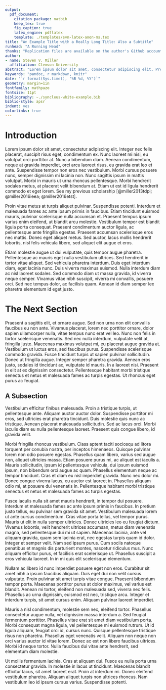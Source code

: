 ```yaml
---
output: 
  pdf_document:
    citation_package: natbib
    keep_tex: true
    fig_caption: true
    latex_engine: pdflatex
    template: ./templates/svm-latex-anon-ms.tex
title: "An Example Title with a Really Long Title: Also a Subtitle"
runhead: "A Running Head"
thanks: "Replication files are available on the author's Github account (http://github.com/svmiller). **Current version**: `r format(Sys.time(), '%B %d, %Y')`; **Corresponding author**: svmille@clemson.edu."
author:
- name: Steven V. Miller
  affiliation: Clemson University
abstract: "Lorem ipsum dolor sit amet, consectetur adipiscing elit. Proin fermentum blandit felis. Nam consequat ultricies porta. Phasellus aliquet metus quis enim aliquet, id suscipit justo mollis. Vivamus dapibus erat a urna hendrerit, eu bibendum risus pretium. Praesent sit amet elementum augue, ac iaculis eros. Praesent sollicitudin pulvinar tellus ac fermentum. Integer porttitor vestibulum orci, id hendrerit turpis fringilla eu. Vestibulum ante ipsum primis in faucibus orci luctus et ultrices posuere cubilia Curae; Pellentesque sit amet pellentesque odio. Nam vitae lacinia tellus. Phasellus sit amet metus vel ipsum efficitur viverra. Nullam malesuada libero eu justo egestas efficitur. Proin eu elit ut dolor egestas consequat. Maecenas pretium, purus aliquet finibus pellentesque, mauris eros tempor magna, eget dignissim magna ligula accumsan erat. Etiam."
keywords: "pandoc, r markdown, knitr"
date: "`r format(Sys.time(), '%B %d, %Y')`"
geometry: margin=1in
fontfamily: mathpazo
fontsize: 11pt
bibliography: ~./syncleus-white-example.bib
biblio-style: apsr
indent: yes
colorlinks: true
---
```


# Introduction

Lorem ipsum dolor sit amet, consectetur adipiscing elit. Integer nec felis placerat, suscipit risus eget, condimentum ex. Nunc laoreet mi nisi, eu volutpat orci porttitor at. Nunc a bibendum diam. Aenean condimentum, neque at gravida imperdiet, orci arcu laoreet risus, eu gravida erat leo et ante. Suspendisse tempor non eros nec vestibulum. Morbi cursus posuere nunc, semper dignissim mi lacinia non. Nunc sagittis ipsum in mattis volutpat. Morbi in mauris ut urna rhoncus pellentesque. Morbi hendrerit sodales metus, at placerat velit bibendum at. Etiam ut est id ligula hendrerit commodo et eget lorem. See my previous scholarship [@miller2013tdpi; @miller2016ieea; @miller2016etst].

\digraph[scale=0.5]{MyGraph}{
  rankdir="LR";
	4, 10 [color = pink, style = filled];
	4->13
	10->13
	10->2
	13, 2 [color = lightblue, style = filled];
	13->6
	13->1
	2->8
	1, 6, 8 [color = green, style = filled];
	1->15
	8->9
	15, 9 [color = yellow, style = filled];
	9->5
	15->3
	15->12
	15->11
	15->14
	3, 5, 11, 12, 14 [color = orange, style = filled];
	5->7
	11->7
	14->7
	10->7
	7 [color = magenta, style = filled];
}

Proin vitae metus at turpis aliquet pulvinar. Suspendisse potenti. Interdum et malesuada fames ac ante ipsum primis in faucibus. Etiam tincidunt euismod mauris, pulvinar scelerisque nulla accumsan et. Praesent tempus ipsum varius enim eleifend, ut blandit arcu molestie. Vestibulum tempor est blandit ligula porta consequat. Praesent condimentum auctor ligula, ac pellentesque ante fringilla egestas. Praesent accumsan scelerisque eros nec mattis. Donec eget aliquet metus. Sed auctor, lacus mollis hendrerit lobortis, nisl felis vehicula libero, sed aliquet elit augue et eros.

Etiam molestie augue ut dui vulputate, quis tempor augue pharetra. Pellentesque ac mauris eget nulla vestibulum ultrices. Sed hendrerit in tortor vitae aliquet. Sed vehicula pharetra interdum. Duis eget interdum diam, eget lacinia nunc. Duis viverra maximus euismod. Nulla interdum diam ac nisl laoreet sodales. Sed commodo diam ut massa gravida, id viverra neque semper. Vivamus vitae nibh suscipit, viverra mi convallis, posuere orci. Sed nec tempus dolor, ac facilisis quam. Aenean id diam semper leo pharetra elementum id eget justo.

# The Next Section

Praesent a sagittis elit, et ornare augue. Sed non urna non elit convallis faucibus eu non ante. Vivamus placerat, lorem nec porttitor ornare, dolor sapien ullamcorper nulla, vitae tempus nunc erat vel leo. Nunc non felis in tortor scelerisque venenatis. Sed nec nulla interdum, vulputate velit at, fringilla justo. Maecenas maximus volutpat mi, eu placerat augue gravida at. Vestibulum ut luctus eros, sed faucibus purus. Suspendisse scelerisque commodo gravida. Fusce tincidunt turpis ut sapien pulvinar sollicitudin. Donec ut fringilla augue. Integer semper pharetra gravida. Aenean eros justo, sodales id tincidunt ac, vulputate id mauris. In a laoreet nisi. Praesent in elit at ex dignissim consectetur. Pellentesque habitant morbi tristique senectus et netus et malesuada fames ac turpis egestas. Ut rhoncus eget purus ac feugiat.

## A Subsection

Vestibulum efficitur finibus malesuada. Proin a tristique turpis, ut pellentesque ante. Aliquam auctor auctor dolor. Suspendisse porttitor mi eros, sed ultricies erat pharetra tincidunt. Duis molestie quis nunc ac tristique. Aenean placerat malesuada sollicitudin. Sed ac lacus orci. Morbi iaculis diam eu nulla pellentesque laoreet. Praesent quis congue libero, id gravida velit.

Morbi fringilla rhoncus vestibulum. Class aptent taciti sociosqu ad litora torquent per conubia nostra, per inceptos himenaeos. Quisque pulvinar lorem non odio posuere egestas. Phasellus quam libero, varius sed augue non, aliquet ultricies massa. Etiam posuere purus mi, ac aliquet est iaculis a. Mauris sollicitudin, ipsum id pellentesque vehicula, dui ipsum euismod ipsum, non bibendum orci augue ac quam. Phasellus elementum neque ac tempor tincidunt. Cras et diam eu nisl imperdiet gravida. Nunc nec dolor mi. Donec congue viverra lacus, eu auctor est laoreet in. Phasellus aliquam odio mi, at posuere dui venenatis in. Pellentesque habitant morbi tristique senectus et netus et malesuada fames ac turpis egestas.

Fusce iaculis nulla sit amet mauris hendrerit, in tempor dui posuere. Interdum et malesuada fames ac ante ipsum primis in faucibus. In pretium justo tellus, eu pulvinar sem gravida sit amet. Vestibulum malesuada lorem ut ante cursus condimentum. Cras vitae porta tellus, vel tempor purus. Mauris ut elit in nulla semper ultricies. Donec ultricies leo eu feugiat dictum. Vivamus lobortis, velit hendrerit ultrices accumsan, metus diam venenatis magna, sed pellentesque dui mi ut sapien. Maecenas lacinia, ante vel aliquam gravida, quam sem lacinia erat, nec egestas turpis quam id dolor. Integer et semper velit. Nam sed ipsum purus. Cum sociis natoque penatibus et magnis dis parturient montes, nascetur ridiculus mus. Nunc aliquam efficitur purus, et facilisis erat scelerisque ut. Phasellus suscipit a eros vehicula laoreet. In in mi quis elit scelerisque elementum.

Nullam ac libero id nunc imperdiet posuere eget non eros. Curabitur sit amet nibh a ipsum faucibus aliquam. Duis eget dui non velit cursus vulputate. Proin pulvinar sit amet turpis vitae congue. Praesent bibendum tempor porta. Maecenas porttitor purus at dolor maximus, vel varius est blandit. Aenean mi tortor, eleifend non malesuada sed, viverra nec felis. Phasellus ac urna dignissim, euismod est nec, tristique arcu. Integer et interdum turpis, sit amet cursus enim. Aliquam pulvinar laoreet imperdiet.

Mauris a nisl condimentum, molestie sem nec, eleifend tortor. Phasellus consectetur augue nulla, vel dignissim massa interdum a. Sed feugiat fermentum porttitor. Phasellus vitae erat sit amet diam vestibulum porta. Morbi consequat magna ligula, vel pellentesque mi euismod rutrum. Ut id ligula aliquam, feugiat orci id, cursus nunc. Quisque pellentesque tristique risus non pharetra. Phasellus eget venenatis velit. Aliquam non neque non orci varius auctor id vitae lorem. Donec ac est non libero faucibus ultrices. Morbi id neque tortor. Nulla faucibus dui vitae ante hendrerit, sed elementum diam molestie.

Ut mollis fermentum lacinia. Cras at aliquam dui. Fusce eu nulla porta urna consectetur gravida. In molestie in lacus ut tincidunt. Maecenas blandit efficitur lacus, sit amet laoreet erat. Proin at interdum mi. Donec eleifend vestibulum pharetra. Aliquam aliquet turpis non ultrices rhoncus. Nam vestibulum leo id ipsum cursus varius. Suspendisse potenti.


\newpage

<!--
# References
\setlength{\parindent}{-0.2in}
\setlength{\leftskip}{0.2in}
\setlength{\parskip}{8pt}
\vspace*{-0.2in}
\noindent
-->
